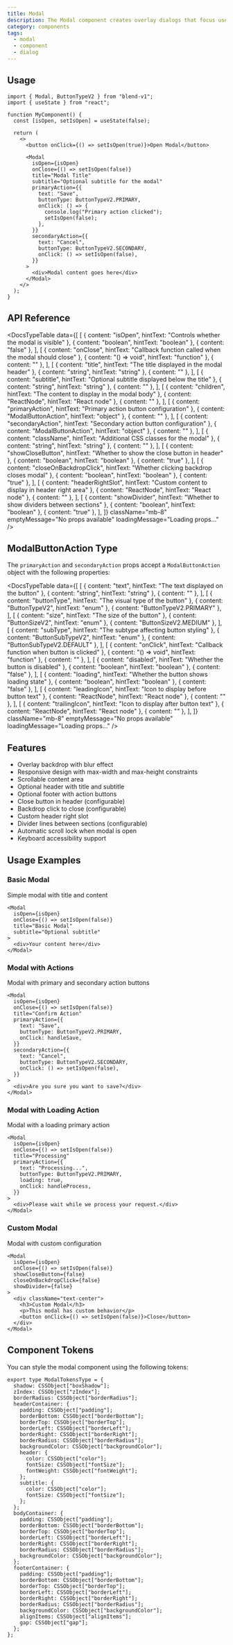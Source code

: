 ```yaml
---
title: Modal
description: The Modal component creates overlay dialogs that focus user attention on specific content or actions, with backdrop blur, animations, and various configuration options.
category: components
tags:
  - modal
  - component
  - dialog
---
```


<ModalPreview />

## Usage

```tsx
import { Modal, ButtonTypeV2 } from "blend-v1";
import { useState } from "react";

function MyComponent() {
  const [isOpen, setIsOpen] = useState(false);

  return (
    <>
      <button onClick={() => setIsOpen(true)}>Open Modal</button>
      
      <Modal
        isOpen={isOpen}
        onClose={() => setIsOpen(false)}
        title="Modal Title"
        subtitle="Optional subtitle for the modal"
        primaryAction={{
          text: "Save",
          buttonType: ButtonTypeV2.PRIMARY,
          onClick: () => {
            console.log("Primary action clicked");
            setIsOpen(false);
          },
        }}
        secondaryAction={{
          text: "Cancel",
          buttonType: ButtonTypeV2.SECONDARY,
          onClick: () => setIsOpen(false),
        }}
      >
        <div>Modal content goes here</div>
      </Modal>
    </>
  );
}
```

## API Reference

<DocsTypeTable
  data={[
    [
      { content: "isOpen", hintText: "Controls whether the modal is visible" },
      { content: "boolean", hintText: "boolean" },
      { content: "false" },
    ],
    [
      { content: "onClose", hintText: "Callback function called when the modal should close" },
      { content: "() => void", hintText: "function" },
      { content: "" },
    ],
    [
      { content: "title", hintText: "The title displayed in the modal header" },
      { content: "string", hintText: "string" },
      { content: "" },
    ],
    [
      { content: "subtitle", hintText: "Optional subtitle displayed below the title" },
      { content: "string", hintText: "string" },
      { content: "" },
    ],
    [
      { content: "children", hintText: "The content to display in the modal body" },
      { content: "ReactNode", hintText: "React node" },
      { content: "" },
    ],
    [
      { content: "primaryAction", hintText: "Primary action button configuration" },
      { content: "ModalButtonAction", hintText: "object" },
      { content: "" },
    ],
    [
      { content: "secondaryAction", hintText: "Secondary action button configuration" },
      { content: "ModalButtonAction", hintText: "object" },
      { content: "" },
    ],
    [
      { content: "className", hintText: "Additional CSS classes for the modal" },
      { content: "string", hintText: "string" },
      { content: "" },
    ],
    [
      { content: "showCloseButton", hintText: "Whether to show the close button in header" },
      { content: "boolean", hintText: "boolean" },
      { content: "true" },
    ],
    [
      { content: "closeOnBackdropClick", hintText: "Whether clicking backdrop closes modal" },
      { content: "boolean", hintText: "boolean" },
      { content: "true" },
    ],
    [
      { content: "headerRightSlot", hintText: "Custom content to display in header right area" },
      { content: "ReactNode", hintText: "React node" },
      { content: "" },
    ],
    [
      { content: "showDivider", hintText: "Whether to show dividers between sections" },
      { content: "boolean", hintText: "boolean" },
      { content: "true" },
    ],
  ]}
  className="mb-8"
  emptyMessage="No props available"
  loadingMessage="Loading props..."
/>

## ModalButtonAction Type

The `primaryAction` and `secondaryAction` props accept a `ModalButtonAction` object with the following properties:

<DocsTypeTable
  data={[
    [
      { content: "text", hintText: "The text displayed on the button" },
      { content: "string", hintText: "string" },
      { content: "" },
    ],
    [
      { content: "buttonType", hintText: "The visual type of the button" },
      { content: "ButtonTypeV2", hintText: "enum" },
      { content: "ButtonTypeV2.PRIMARY" },
    ],
    [
      { content: "size", hintText: "The size of the button" },
      { content: "ButtonSizeV2", hintText: "enum" },
      { content: "ButtonSizeV2.MEDIUM" },
    ],
    [
      { content: "subType", hintText: "The subtype affecting button styling" },
      { content: "ButtonSubTypeV2", hintText: "enum" },
      { content: "ButtonSubTypeV2.DEFAULT" },
    ],
    [
      { content: "onClick", hintText: "Callback function when button is clicked" },
      { content: "() => void", hintText: "function" },
      { content: "" },
    ],
    [
      { content: "disabled", hintText: "Whether the button is disabled" },
      { content: "boolean", hintText: "boolean" },
      { content: "false" },
    ],
    [
      { content: "loading", hintText: "Whether the button shows loading state" },
      { content: "boolean", hintText: "boolean" },
      { content: "false" },
    ],
    [
      { content: "leadingIcon", hintText: "Icon to display before button text" },
      { content: "ReactNode", hintText: "React node" },
      { content: "" },
    ],
    [
      { content: "trailingIcon", hintText: "Icon to display after button text" },
      { content: "ReactNode", hintText: "React node" },
      { content: "" },
    ],
  ]}
  className="mb-8"
  emptyMessage="No props available"
  loadingMessage="Loading props..."
/>

## Features
- Overlay backdrop with blur effect
- Responsive design with max-width and max-height constraints
- Scrollable content area
- Optional header with title and subtitle
- Optional footer with action buttons
- Close button in header (configurable)
- Backdrop click to close (configurable)
- Custom header right slot
- Divider lines between sections (configurable)
- Automatic scroll lock when modal is open
- Keyboard accessibility support

## Usage Examples

### Basic Modal
Simple modal with title and content

```tsx
<Modal
  isOpen={isOpen}
  onClose={() => setIsOpen(false)}
  title="Basic Modal"
  subtitle="Optional subtitle"
>
  <div>Your content here</div>
</Modal>
```

### Modal with Actions
Modal with primary and secondary action buttons

```tsx
<Modal
  isOpen={isOpen}
  onClose={() => setIsOpen(false)}
  title="Confirm Action"
  primaryAction={{
    text: "Save",
    buttonType: ButtonTypeV2.PRIMARY,
    onClick: handleSave,
  }}
  secondaryAction={{
    text: "Cancel",
    buttonType: ButtonTypeV2.SECONDARY,
    onClick: () => setIsOpen(false),
  }}
>
  <div>Are you sure you want to save?</div>
</Modal>
```

### Modal with Loading Action
Modal with a loading primary action

```tsx
<Modal
  isOpen={isOpen}
  onClose={() => setIsOpen(false)}
  title="Processing"
  primaryAction={{
    text: "Processing...",
    buttonType: ButtonTypeV2.PRIMARY,
    loading: true,
    onClick: handleProcess,
  }}
>
  <div>Please wait while we process your request.</div>
</Modal>
```

### Custom Modal
Modal with custom configuration

```tsx
<Modal
  isOpen={isOpen}
  onClose={() => setIsOpen(false)}
  showCloseButton={false}
  closeOnBackdropClick={false}
  showDivider={false}
>
  <div className="text-center">
    <h3>Custom Modal</h3>
    <p>This modal has custom behavior</p>
    <button onClick={() => setIsOpen(false)}>Close</button>
  </div>
</Modal>
```

## Component Tokens

You can style the modal component using the following tokens:

```tsx
export type ModalTokensType = {
  shadow: CSSObject["boxShadow"];
  zIndex: CSSObject["zIndex"];
  borderRadius: CSSObject["borderRadius"];
  headerContainer: {
    padding: CSSObject["padding"];
    borderBottom: CSSObject["borderBottom"];
    borderTop: CSSObject["borderTop"];
    borderLeft: CSSObject["borderLeft"];
    borderRight: CSSObject["borderRight"];
    borderRadius: CSSObject["borderRadius"];
    backgroundColor: CSSObject["backgroundColor"];
    header: {
      color: CSSObject["color"];
      fontSize: CSSObject["fontSize"];
      fontWeight: CSSObject["fontWeight"];
    };
    subtitle: {
      color: CSSObject["color"];
      fontSize: CSSObject["fontSize"];
    };
  };
  bodyContainer: {
    padding: CSSObject["padding"];
    borderBottom: CSSObject["borderBottom"];
    borderTop: CSSObject["borderTop"];
    borderLeft: CSSObject["borderLeft"];
    borderRight: CSSObject["borderRight"];
    borderRadius: CSSObject["borderRadius"];
    backgroundColor: CSSObject["backgroundColor"];
  };
  footerContainer: {
    padding: CSSObject["padding"];
    borderBottom: CSSObject["borderBottom"];
    borderTop: CSSObject["borderTop"];
    borderLeft: CSSObject["borderLeft"];
    borderRight: CSSObject["borderRight"];
    borderRadius: CSSObject["borderRadius"];
    backgroundColor: CSSObject["backgroundColor"];
    alignItems: CSSObject["alignItems"];
    gap: CSSObject["gap"];
  };
};
```

